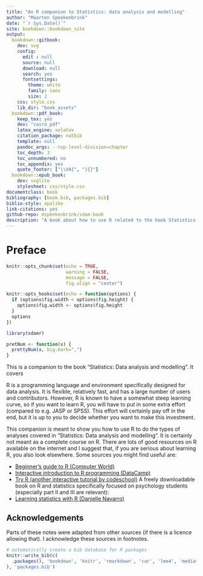 ```yaml
---
title: "An R companion to Statistics: data analysis and modelling"
author: "Maarten Speekenbrink"
date: "`r Sys.Date()`"
site: bookdown::bookdown_site
output:
  bookdown::gitbook:
    dev: svg
    config:
      edit : null
      source: null
      download: null
      search: yes
      fontsettings:
        theme: white
        family: sans
        size: 2
    css: style.css
    lib_dir: "book_assets"
  bookdown::pdf_book:
    keep_tex: yes
    dev: "cairo_pdf"
    latex_engine: xelatex
    citation_package: natbib
    template: null
    pandoc_args: --top-level-division=chapter
    toc_depth: 3
    toc_unnumbered: no
    toc_appendix: yes
    quote_footer: ["\\VA{", "}{}"]
  bookdown::epub_book:
    dev: svglite
    stylesheet: css/style.css
documentclass: book
bibliography: [book.bib, packages.bib]
biblio-style: apalike
link-citations: yes
github-repo: mspeekenbrink/sdam-book
description: "A book about how to use R related to the book Statistics: Data analysis and modelling."
---
```


# Preface {-}

```r
knitr::opts_chunk$set(echo = TRUE,
                      warning = FALSE,
                      message = FALSE,
                      fig.align = "center")

knitr::opts_hooks$set(echo = function(options) {
  if (options$fig.width < options$fig.height) {
    options$fig.width <- options$fig.height
  }
  options
})

library(sdamr)
```

```r
pretNum <- function(x) {
  prettyNum(x, big.mark=",")
}
```

This is a companion to the book "Statistics: Data analysis and modelling". It covers 

R is a programming language and environment specifically designed for data analysis. It is flexible, relatively fast, and has a large number of users and contributors. However, R is known to have a somewhat steep learning curve, so if you want to learn R, you will have to put in some extra effort (compared to e.g. JASP or SPSS). This effort will certainly pay off in the end, but it is up to you to decide whether you want to make this investment. 

This companion is meant to show you how to use R to do the types of analyses covered in "Statistics: Data analysis and modelling". It is certainly not meant as a complete course on R. There are lots of good resources on R available on the internet and I suggest that, if you are serious about learning R, you also look elsewhere. Some sources you might find useful are:

+ [Beginner's guide to R (Computer World)](http://www.computerworld.com/s/article/9239625/Beginner_s_guide_to_R_Introduction)
+ [Interactive introduction to R programming (DataCamp)](https://campus.datacamp.com/courses/free-introduction-to-r/)
+ [Try R (another interactive tutorial by codeschool)](http://tryr.codeschool.com/)
A freely downloadable book on R and statistics specifically focused on psychology students (especially part II and III are relevant):
+ [Learning statistics with R (Danielle Navarro)](https://learningstatisticswithr.com/)


## Acknowledgements

Parts of these notes were adapted from other sources (if there is a licence allowing that). I acknowledge these sources in footnotes.

```r
# automatically create a bib database for R packages
knitr::write_bib(c(
  .packages(), 'bookdown', 'knitr', 'rmarkdown', 'car', 'lme4', 'mediation', 'ggplot2', 'afex', 'lmerTest', 'BayesFactor', 'GGally', 'codingMatrices', 'emmeans'  
), 'packages.bib')
```
